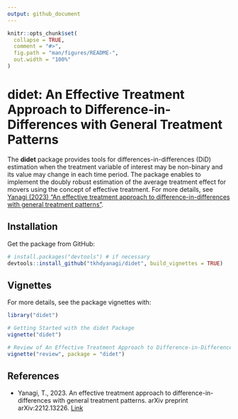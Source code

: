 ---
output: github_document
---

<!-- README.md is generated from README.Rmd. Please edit that file -->

```{r, include = FALSE}
knitr::opts_chunk$set(
  collapse = TRUE,
  comment = "#>",
  fig.path = "man/figures/README-",
  out.width = "100%"
)
```

# didet: An Effective Treatment Approach to Difference-in-Differences with General Treatment Patterns

<!-- badges: start -->
<!-- badges: end -->

The **didet** package provides tools for differences-in-differences (DiD) 
estimation when the treatment variable of interest may be non-binary 
and its value may change in each time period.
The package enables to implement the doubly robust estimation of the 
average treatment effect for movers using the concept of effective treatment.
For more details,
see [Yanagi (2023) "An effective treatment approach to difference-in-differences with general treatment patterns"](https://doi.org/10.48550/arXiv.2212.13226).

## Installation

Get the package from GitHub:

```{r, eval = F, echo = T}
# install.packages("devtools") # if necessary
devtools::install_github("tkhdyanagi/didet", build_vignettes = TRUE)
```

## Vignettes

For more details, see the package vignettes with:

```{r, eval = FALSE}
library("didet")

# Getting Started with the didet Package
vignette("didet")

# Review of An Effective Treatment Approach to Difference-in-Differences with General Treatment Patterns
vignette("review", package = "didet")
```

## References

- Yanagi, T., 2023. 
An effective treatment approach to difference-in-differences with general treatment patterns. 
arXiv preprint arXiv:2212.13226.
[Link](https://doi.org/10.48550/arXiv.2212.13226)
